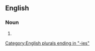 ==English==

===Noun===
{{head|en|noun form}}

# {{plural of|en|adenotomy}}

[[Category:English plurals ending in "-ies"]]